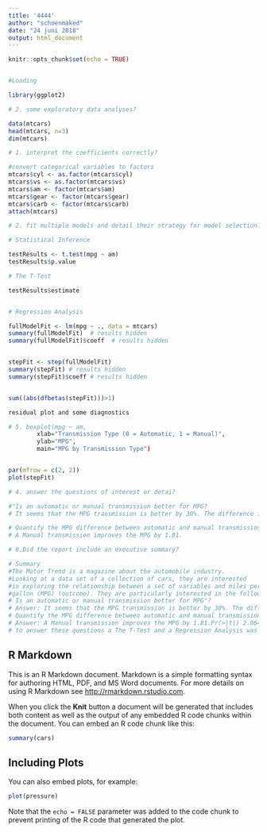 ---
title: '4444'
author: "schoenmaked"
date: "24 juni 2018"
output: html_document
---

```{r setup, include=FALSE}
knitr::opts_chunk$set(echo = TRUE)


#Loading

library(ggplot2)

# 2. some exploratory data analyses?

data(mtcars)
head(mtcars, n=3)
dim(mtcars)

# 1. interpret the coefficients correctly?

#convert categorical variables to factors 
mtcars$cyl <- as.factor(mtcars$cyl)
mtcars$vs <- as.factor(mtcars$vs)
mtcars$am <- factor(mtcars$am)
mtcars$gear <- factor(mtcars$gear)
mtcars$carb <- factor(mtcars$carb)
attach(mtcars)

# 2. fit multiple models and detail their strategy for model selection?

# Statistical Inference

testResults <- t.test(mpg ~ am)
testResults$p.value

# The T-Test 

testResults$estimate


# Regression Analysis

fullModelFit <- lm(mpg ~ ., data = mtcars)
summary(fullModelFit)  # results hidden
summary(fullModelFit)$coeff  # results hidden


stepFit <- step(fullModelFit)
summary(stepFit) # results hidden
summary(stepFit)$coeff # results hidden


sum((abs(dfbetas(stepFit)))>1)

residual plot and some diagnostics

# 5. boxplot(mpg ~ am, 
        xlab="Transmission Type (0 = Automatic, 1 = Manual)", 
        ylab="MPG",
        main="MPG by Transmission Type")


par(mfrow = c(2, 2))
plot(stepFit)

# 4. answer the questions of interest or detai?

#"Is an automatic or manual transmission better for MPG?
# It seems that the MPG transmission is better by 30%. The difference is around 7.24

# Quantify the MPG difference between automatic and manual transmission? 
# A Manual transmission improves the MPG by 1.81.

# 8.Did the report include an executive summary?

# Summary 
#The Motor Trend is a magazine about the automobile industry.
#Looking at a data set of a collection of cars, they are interested 
#in exploring the relationship between a set of variables and miles per 
#gallon (MPG) (outcome). They are particularly interested in the following two questions:
# Is an automatic or manual transmission better for MPG"?
# Answer: It seems that the MPG transmission is better by 30%. The difference is around 7.24
# Quantify the MPG difference between automatic and manual transmissions?
# Answer: A Manual transmission improves the MPG by 1.81.Pr(>|t|) 2.064597e-01
# to answer these questions a The T-Test and a Regression Analysis was performed.

```

## R Markdown

This is an R Markdown document. Markdown is a simple formatting syntax for authoring HTML, PDF, and MS Word documents. For more details on using R Markdown see <http://rmarkdown.rstudio.com>.

When you click the **Knit** button a document will be generated that includes both content as well as the output of any embedded R code chunks within the document. You can embed an R code chunk like this:

```{r cars}
summary(cars)
```

## Including Plots

You can also embed plots, for example:

```{r pressure, echo=FALSE}
plot(pressure)
```

Note that the `echo = FALSE` parameter was added to the code chunk to prevent printing of the R code that generated the plot.
